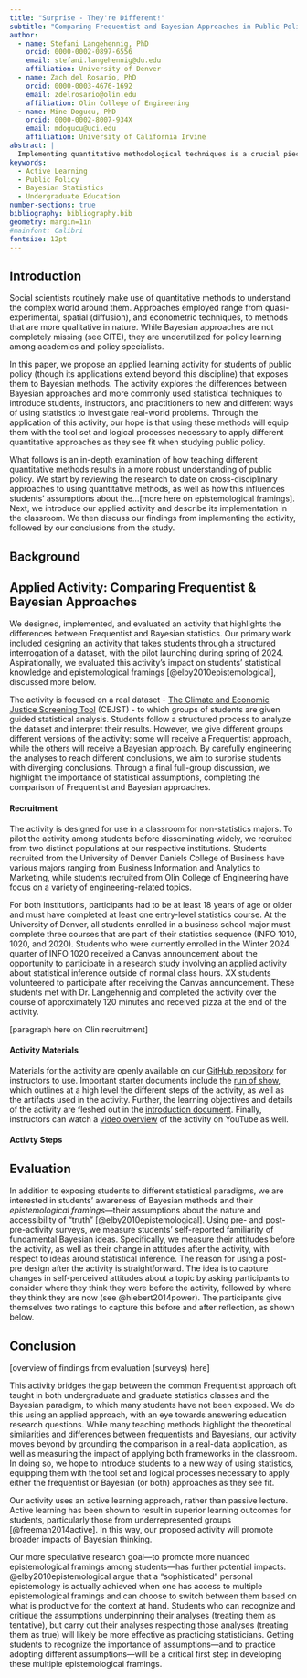 ```yaml
---
title: "Surprise - They're Different!"
subtitle: "Comparing Frequentist and Bayesian Approaches in Public Policy"
author:
  - name: Stefani Langehennig, PhD 
    orcid: 0000-0002-0897-6556
    email: stefani.langehennig@du.edu
    affiliation: University of Denver
  - name: Zach del Rosario, PhD
    orcid: 0000-0003-4676-1692
    email: zdelrosario@olin.edu
    affiliation: Olin College of Engineering
  - name: Mine Dogucu, PhD
    orcid: 0000-0002-8007-934X
    email: mdogucu@uci.edu
    affiliation: University of California Irvine
abstract: |
  Implementing quantitative methodological techniques is a crucial piece of understanding public policy. While quasi-experimental, spatial (diffusion), and mixed methods are most commonly used when teaching policy studies, little research exists on using Bayesian approaches for policy learning, or how the outcomes from traditional quantitative approaches differ from a Bayesian approach. We propose an applied learning activity for students of public policy that exposes them to Bayesian methods and explores the differences between this statistical paradigm and more commonly used approaches. We do this using a structured interrogation of the [The Climate and Economic Justice Screening Tool](https://screeningtool.geoplatform.gov/en/) (CEJST) and the epistemological framings in the 5E model [@elby2010epistemological]. The activity illustrates the importance of statistical assumptions, and by extension, the impact that different quantitative methods have on understanding public policy. The goal of the study is to introduce students, instructors, and practitioners of public policy to a new way of using statistics, equipping them with the tool set and logical processes necessary to apply either approach as they see fit when studying public policy.
keywords:
  - Active Learning
  - Public Policy
  - Bayesian Statistics
  - Undergraduate Education
number-sections: true
bibliography: bibliography.bib
geometry: margin=1in 
#mainfont: Calibri
fontsize: 12pt
---
```


## Introduction
Social scientists routinely make use of quantitative methods to understand the complex world around them. Approaches employed range from quasi-experimental, spatial (diffusion), and econometric techniques, to methods that are more qualitative in nature. While Bayesian approaches are not completely missing (see CITE), they are underutilized for policy learning among academics and policy specialists. 

In this paper, we propose an applied learning activity for students of public policy (though its applications extend beyond this discipline) that exposes them to Bayesian methods. The activity explores the differences between Bayesian approaches and more commonly used statistical techniques to introduce students, instructors, and practitioners to new and different ways of using statistics to investigate real-world problems. Through the application of this activity, our hope is that using these methods will equip them with the tool set and logical processes necessary to apply different quantitative approaches as they see fit when studying public policy.

What follows is an in-depth examination of how teaching different quantitative methods results in a more robust understanding of public policy. We start by reviewing the research to date on cross-disciplinary approaches to using quantitative methods, as well as how this influences students’ assumptions about the…[more here on epistemological framings]. Next, we introduce our applied activity and describe its implementation in the classroom. We then discuss our findings from implementing the activity, followed by our conclusions from the study. 

## Background



## Applied Activity: Comparing Frequentist & Bayesian Approaches
We designed, implemented, and evaluated an activity that highlights the differences between Frequentist and Bayesian statistics. Our primary work included designing an activity that takes students through a structured interrogation of a dataset, with the pilot launching during spring of 2024. Aspirationally, we evaluated this activity’s impact on students’ statistical knowledge and epistemological framings [@elby2010epistemological], discussed more below.

The activity is focused on a real dataset - [The Climate and Economic Justice Screening Tool](https://screeningtool.geoplatform.gov/en/) (CEJST) - to which groups of students are given guided statistical analysis. Students follow a structured process to analyze the dataset and interpret their results. However, we give different groups different versions of the activity: some will receive a Frequentist approach, while the others will receive a Bayesian approach. By carefully engineering the analyses to reach different conclusions, we aim to surprise students with diverging conclusions. Through a final full-group discussion, we highlight the importance of statistical assumptions, completing the comparison of Frequentist and Bayesian approaches.

#### Recruitment
The activity is designed for use in a classroom for non-statistics majors. To pilot the activity among students before disseminating widely, we recruited from two distinct populations at our respective institutions. Students recruited from the University of Denver Daniels College of Business have various majors ranging from Business Information and Analytics to Marketing, while students recruited from Olin College of Engineering have focus on a variety of engineering-related topics. 

For both institutions, participants had to be at least 18 years of age or older and must have completed at least one entry-level statistics course. At the University of Denver, all students enrolled in a business school major must complete three courses that are part of their statistics sequence (INFO 1010, 1020, and 2020). Students who were currently enrolled in the Winter 2024 quarter of INFO 1020 received a Canvas announcement about the opportunity to participate in a research study involving an applied activity about statistical inference outside of normal class hours. XX students volunteered to participate after receiving the Canvas announcement. These students met with Dr. Langehennig and completed the activity over the course of approximately 120 minutes and received pizza at the end of the activity. 

[paragraph here on Olin recruitment]

#### Activity Materials

Materials for the activity are openly available on our [GitHub repository](https://github.com/bayes-bats/tier2-freq-bayes) for instructors to use. Important starter documents include the [run of show](https://github.com/bayes-bats/tier2-freq-bayes/blob/main/development/run-of-show.md), which outlines at a high level the different steps of the activity, as well as the artifacts used in the activity. Further, the learning objectives and details of the activity are fleshed out in the [introduction document](https://github.com/bayes-bats/tier2-freq-bayes/blob/main/development/01-introduction-main.qmd). Finally, instructors can watch a [video overview](https://www.youtube.com/watch?v=dwNLcFqQqnE) of the activity on YouTube as well. 

#### Activty Steps


## Evaluation
In addition to exposing students to different statistical paradigms, we are interested in students' awareness of Bayesian methods and their _epistemological framings_—their assumptions about the nature and accessibility of "truth" [@elby2010epistemological]. Using pre- and post-pre-activity surveys, we measure students’ self-reported familiarity of fundamental Bayesian ideas. Specifically, we measure their attitudes before the activity, as well as their change in attitudes after the activity, with respect to ideas around statistical inference. The reason for using a post-pre design after the activity is straightforward. The idea is to capture changes in self-perceived attitudes about a topic by asking participants to consider where they think they were before the activity, followed by where they think they are now (see @hiebert2014power). The participants give themselves two ratings to capture this before and after reflection, as shown below.


## Conclusion

[overview of findings from evaluation (surveys) here]

This activity bridges the gap between the common Frequentist approach oft taught in both undergraduate and graduate statistics classes and the Bayesian paradigm, to which many students have not been exposed. We do this using an applied approach, with an eye towards answering education research questions. While many teaching methods highlight the theoretical similarities and differences between frequentists and Bayesians, our activity moves beyond by grounding the comparison in a real-data application, as well as measuring the impact of applying both frameworks in the classroom. In doing so, we hope to introduce students to a new way of using statistics, equipping them with the tool set and logical processes necessary to apply either the frequentist or Bayesian (or both) approaches as they see fit.

Our activity uses an active learning approach, rather than passive lecture. Active learning has been shown to result in superior learning outcomes for students, particularly those from underrepresented groups [@freeman2014active]. In this way, our proposed activity will promote broader impacts of Bayesian thinking.

Our more speculative research goal—to promote more nuanced epistemological framings among students—has further potential impacts. @elby2010epistemological argue that a "sophisticated" personal epistemology is actually achieved when one has access to multiple epistemological framings and can choose to switch between them based on what is productive for the context at hand. Students who can recognize and critique the assumptions underpinning their analyses (treating them as tentative), but carry out their analyses respecting those analyses (treating them as true) will likely be more effective as practicing statisticians. Getting students to recognize the importance of assumptions—and to practice adopting different assumptions—will be a critical first step in developing these multiple epistemological framings.



